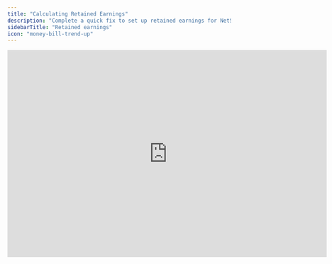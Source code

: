 ```yaml
---
title: "Calculating Retained Earnings"
description: "Complete a quick fix to set up retained earnings for NetSuite, Xero, or QuickBooks Online."
sidebarTitle: "Retained earnings"
icon: "money-bill-trend-up"
---
```


<iframe width="720" height="467" src="https://www.loom.com/embed/82c6f24084364b4dbbddbabd504ca943?sid=531cd2c5-b672-48a5-83c1-95d42db54f57" frameborder="0" webkitallowfullscreen mozallowfullscreen allowfullscreen />

When importing your chart of accounts from Oracle NetSuite, Xero, or QuickBooks Online, Francis does not currently include a Retained Earnings account. Manually calculating retained earnings is therefore necessary in your balance sheet for these entities.

<Info>
  Including retained earnings for Netsuite, Xero and Quickbooks Online is scheduled for release during 2025. If you have questions about this upcoming feature, feel free to reach out at [support@francis.app](mailto:support@francis.app).
</Info>

Retained earnings are calculated by adding net profit (or loss) to the prior period’s retained earnings balance:

```typescript
// Basic example
= "Retained earnings"[-1] + "Net profit"[0]
```

If currency conversion is enabled on your NetSuite, Xero, or Quickbooks connection, the retained earnings formula must account for differences between average and closing exchange rates:

1. **Retained earnings (starting value):** Adjust to the new month’s closing exchange rate.

2. **Net profit (current month):** Convert from the average exchange rate to the closing rate.

```typescript
// Currency conversion example
= "Retained earnings"[-1] / "Exchange rate - closing"[-1] * "Exchange rate - closing"[0] 
+ "Net profit"[0] / "Exchange rate - avg"[0] * "Exchange rate - closing"[0]
```
